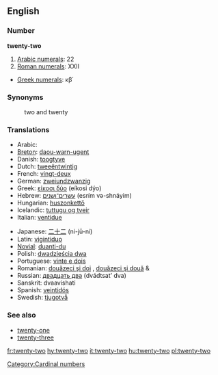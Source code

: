 ==English==

===Number===
'''twenty-two'''

# [[w:Arabic numerals|Arabic numerals]]: 22
# [[w:Roman numerals|Roman numerals]]: XXII
*[[w:Greek numerals|Greek numerals]]: κβ΄

===Synonyms===
:two and twenty

===Translations===
{{rfc-level|Translations at L3+ (AutoFormat would have corrected level of Synonyms)}}
{{top}}
*Arabic: {{ARchar|[[اثنين وعشرين]]}} {{unicode|(’iθné:n wi-ʕišrí:n)}}
*[[Breton]]: [[daou-warn-ugent]]
*Danish: [[toogtyve]]
*Dutch: [[tweeëntwintig]]
*French: [[vingt-deux]] {{m}}
*German: [[zweiundzwanzig]]
*Greek: [[είκοσι δύο]] (eíkosi dýo)
*Hebrew: [[עשרים־ושנים]] (esrím və-shnáyim)
*Hungarian: [[huszonkettő]]
*Icelandic: [[tuttugu og tveir]]
*Italian: [[ventidue]]
{{mid}}
*Japanese: [[二十二]] (ni-jū-ni)
*Latin: [[vigintiduo]]
*[[Novial]]: [[duanti-du]]
*Polish: [[dwadzieścia dwa]]
*Portuguese: [[vinte e dois]] {{m}}
*Romanian: [[douăzeci şi doi]] {{m}}, [[douăzeci şi două]] {{f}} & {{n}}
*Russian: [[двадцать два]] (dvádtsat’ dva)
*Sanskrit: dvaavi{{m}}shati
*Spanish: [[veintidós]]
*Swedish: [[tjugotvå]]
{{bottom}}

===See also===
*[[twenty-one]]
*[[twenty-three]]

[[Category:Cardinal numbers]]

[[fr:twenty-two]]
[[hy:twenty-two]]
[[it:twenty-two]]
[[hu:twenty-two]]
[[pl:twenty-two]]